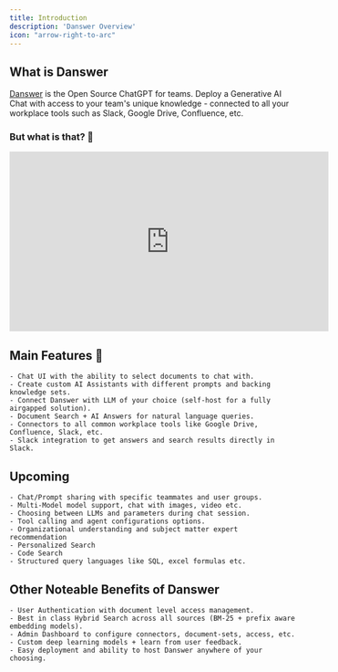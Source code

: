 ```yaml
---
title: Introduction
description: 'Danswer Overview'
icon: "arrow-right-to-arc"
---
```


## What is Danswer

[Danswer](https://github.com/danswer-ai/danswer) is the Open Source ChatGPT for teams.
Deploy a Generative AI Chat with access to your team's unique knowledge -
connected to all your workplace tools such as Slack, Google Drive, Confluence, etc.

### **But what is that?** 🤔

<iframe
  width="560"
  height="315"
  src="https://www.youtube.com/embed/GyHKp0Ncefc"
  title="Danswer Demo"
  frameBorder="0"
  allow="accelerometer; autoplay; clipboard-write; encrypted-media; gyroscope; picture-in-picture; fullscreen;"
  allowfullscreen
></iframe>


## Main Features 💃
    - Chat UI with the ability to select documents to chat with.
    - Create custom AI Assistants with different prompts and backing knowledge sets.
    - Connect Danswer with LLM of your choice (self-host for a fully airgapped solution).
    - Document Search + AI Answers for natural language queries.
    - Connectors to all common workplace tools like Google Drive, Confluence, Slack, etc.
    - Slack integration to get answers and search results directly in Slack.


## Upcoming
    - Chat/Prompt sharing with specific teammates and user groups.
    - Multi-Model model support, chat with images, video etc.
    - Choosing between LLMs and parameters during chat session.
    - Tool calling and agent configurations options.
    - Organizational understanding and subject matter expert recommendation
    - Personalized Search
    - Code Search
    - Structured query languages like SQL, excel formulas etc.


## Other Noteable Benefits of Danswer
    - User Authentication with document level access management.
    - Best in class Hybrid Search across all sources (BM-25 + prefix aware embedding models).
    - Admin Dashboard to configure connectors, document-sets, access, etc.
    - Custom deep learning models + learn from user feedback.
    - Easy deployment and ability to host Danswer anywhere of your choosing.
